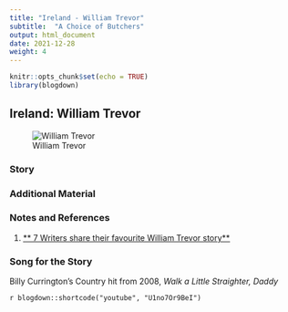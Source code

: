 ```yaml
---
title: "Ireland - William Trevor"
subtitle:  "A Choice of Butchers"
output: html_document
date: 2021-12-28
weight: 4
---
```


```r
knitr::opts_chunk$set(echo = TRUE)
library(blogdown)
```


## Ireland: William Trevor

![William Trevor](https://s26162.pcdn.co/wp-content/uploads/2018/05/trevor.png)



### Story


### Additional Material


### Notes and References
  1. <u>[** 7 Writers share their favourite William Trevor story**](https://lithub.com/7-writers-share-their-favorite-william-trevor-story/)</u>


### Song for the Story

Billy Currington's Country hit from 2008, *Walk a Little Straighter, Daddy*

`r blogdown::shortcode("youtube", "U1no7Or9BeI")`
